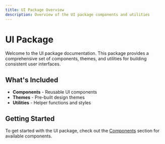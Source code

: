 ```yaml
---
title: UI Package Overview
description: Overview of the UI package components and utilities
---
```


# UI Package

Welcome to the UI package documentation. This package provides a comprehensive set of components, themes, and utilities for building consistent user interfaces.

## What's Included

- **Components** - Reusable UI components
- **Themes** - Pre-built design themes
- **Utilities** - Helper functions and styles

## Getting Started

To get started with the UI package, check out the [Components](/packages/ui/components) section for available components.
